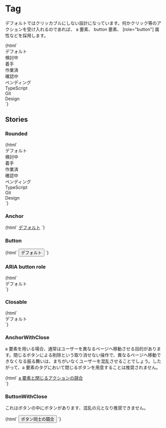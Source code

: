 
<Meta title="Status/Tag" />

# Tag

デフォルトではクリッカブルにしない設計になっています。何かクリック等のアクションを受け入れるのであれば、 a 要素、 button 要素、 [role="button"] 属性などを採用します。

<Canvas>
  <Story name="Default">
    {html`
      <div class="jumpu-tag ">デフォルト</div>
      <div class="jumpu-tag bg-green-100">検討中</div>
      <div class="jumpu-tag bg-red-100">着手</div>
      <div class="jumpu-tag bg-yellow-100">作業済</div>
      <div class="jumpu-tag bg-pink-100">確認中</div>
      <div class="jumpu-tag bg-gray-100">ペンディング</div>
      <div class="jumpu-tag bg-blue-100">TypeScript</div>
      <div class="jumpu-tag bg-indigo-100">Git</div>
      <div class="jumpu-tag bg-purple-100">Design</div>
    `}
  </Story>
</Canvas>

## Stories

### Rounded

<Canvas>
  <Story name="Rounded">
    {html`
      <div class="jumpu-tag rounded-full ">デフォルト</div>
      <div class="jumpu-tag rounded-full bg-green-100">検討中</div>
      <div class="jumpu-tag rounded-full bg-red-100">着手</div>
      <div class="jumpu-tag rounded-full bg-yellow-100">作業済</div>
      <div class="jumpu-tag rounded-full bg-pink-100">確認中</div>
      <div class="jumpu-tag rounded-full bg-gray-100">ペンディング</div>
      <div class="jumpu-tag rounded-full bg-blue-100">TypeScript</div>
      <div class="jumpu-tag rounded-full bg-indigo-100">Git</div>
      <div class="jumpu-tag rounded-full bg-purple-100">Design</div>
    `}
  </Story>
</Canvas>

### Anchor

<Canvas>
  <Story name="Anchor">{html`
    <a href="#" class="jumpu-tag">デフォルト</a>
  `}</Story>
</Canvas>

### Button

<Canvas>
  <Story name="Button">{html`
    <button class="jumpu-tag">デフォルト</button>
  `}</Story>
</Canvas>

### ARIA button role

<Canvas>
  <Story name="ARIA button role">{html`
    <div class="jumpu-tag" tabindex="0" role="button">
      デフォルト
    </div>
  `}</Story>
</Canvas>

### Closable

<Canvas>
  <Story name="Closable">
    {html`
      <div class="jumpu-tag">
        デフォルト
        <div role="button" aria-label="閉じる" />
      </div>
    `}
  </Story>
</Canvas>

### AnchorWithClose

a 要素を用いる場合、通常はユーザーを異なるページへ移動させる目的があります。閉じるボタンによる削除という取り消せない操作で、異なるページへ移動できなくなる振る舞いは、まちがいなくユーザーを混乱させることでしょう。したがって、a 要素のタグにおいて閉じるボタンを用意することは推奨されません。

<Canvas>
  <Story name="AnchorWithClose">
    {html`
      <a href="#" class="jumpu-tag">
        a 要素と閉じるアクションの競合
        <div role="button" aria-label="閉じる"></div>
      </a>
    `}
  </Story>
</Canvas>

### ButtonWithClose

これはボタンの中にボタンがあります、混乱の元となり推奨できません。

<Canvas>
  <Story name="Closable Button">
    {html`
      <button class="jumpu-tag">
        ボタン同士の競合
        <div role="button" aria-label="閉じる" />
      </button>
    `}
  </Story>
</Canvas>
